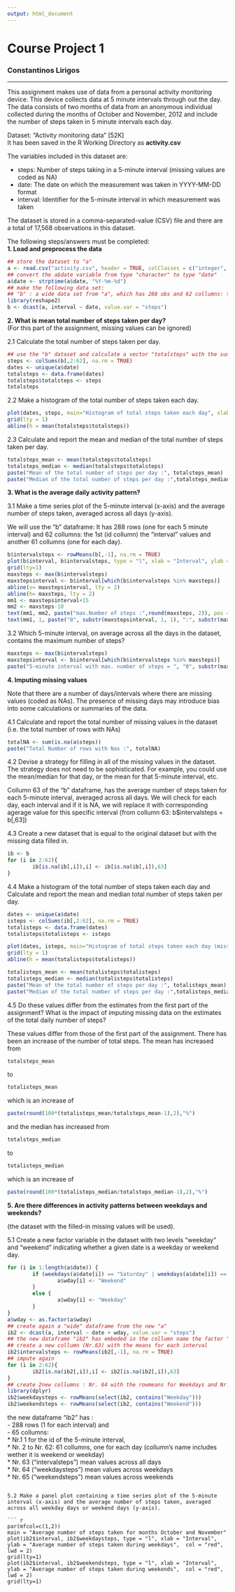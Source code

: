 ```yaml
---
output: html_document
---
```

# Course Project 1  
### Constantinos Lirigos  

---------------------------------------------

This assignment makes use of data from a personal activity monitoring device. This device collects data at 5 minute intervals through out the day. The data consists of two months of data from an anonymous individual collected during the months of October and November, 2012 and include the number of steps taken in 5 minute intervals each day.  

Dataset: "Activity monitoring data" [52K]  
It has been saved in the R Working Directory as **activity.csv**

The variables included in this dataset are:

- steps: Number of steps taking in a 5-minute interval (missing values are coded as NA)  
- date: The date on which the measurement was taken in YYYY-MM-DD format
- interval: Identifier for the 5-minute interval in which measurement was taken  

The dataset is stored in a comma-separated-value (CSV) file and there are a total of 17,568 observations in this dataset. 

The following steps/answers must be completed:  
**1. Load and preprocess the data**  

``` r
## store the dataset to "a"
a <- read.csv("activity.csv", header = TRUE, colClasses = c("integer", "character", "integer" ))
## convert the a$date variable from type "character" to type "date"
a$date <- strptime(a$date, "%Y-%m-%d")
## make the following data set:
## "b" : a wide data set from "a", which has 288 obs and 62 collumns: the 1st (id collumn) the "interval" values and another 61 collumns (one for each day) the "steps" values
library(reshape2)
b <- dcast(a, interval ~ date, value.var = "steps")

```

**2. What is mean total number of steps taken per day?**  
(For this part of the assignment, missing values can be ignored)  

2.1 Calculate the total number of steps taken per day.
``` r
## use the "b" dataset and calculate a vector "totalsteps" with the sums of all collumns (collumns 2:62)
steps <- colSums(b[,2:62], na.rm = TRUE)
dates <- unique(a$date)
totalsteps <- data.frame(dates)
totalsteps$totalsteps <- steps
totalsteps
```
2.2 Make a histogram of the total number of steps taken each day.
```r
plot(dates, steps, main="Histogram of total steps taken each day", xlab="Date (October to November 2012)", ylab="Steps per Day", type="h", lwd=4, col="red")
grid(lty = 1)
abline(h = mean(totalsteps$totalsteps))
```


2.3 Calculate and report the mean and median of the total number of steps taken per day.
```r
totalsteps_mean <- mean(totalsteps$totalsteps)
totalsteps_median <- median(totalsteps$totalsteps)
paste("Mean of the total number of steps per day :", totalsteps_mean)
paste("Median of the total number of steps per day :",totalsteps_median)
```

**3. What is the average daily activity pattern?**  

3.1 Make a time series plot of the 5-minute interval (x-axis) and the average number of steps taken, averaged across all days (y-axis).   

We will use the "b" dataframe: It has 288 rows (one for each 5 minute interval) and 62 collumns: the 1st (id collumn) the "interval" values and another 61 collumns (one for each day).

``` r
b$intervalsteps <- rowMeans(b[,-1], na.rm = TRUE)
plot(b$interval, b$intervalsteps, type = "l", xlab = "Interval", ylab = "Average number of steps taken", main = "Average number of steps taken for months October and November", col = "red", lwd = 2)
grid(lty=1)
maxsteps <- max(b$intervalsteps)
maxstepsinterval <- b$interval[which(b$intervalsteps %in% maxsteps)]
abline(v= maxstepsinterval, lty = 2)
abline(h= maxsteps, lty = 2)
mm1 <- maxstepsinterval+15
mm2 <- maxsteps-10
text(mm1, mm2, paste("max.Number of steps :",round(maxsteps, 2)), pos = 4)
text(mm1, 1, paste("0", substr(maxstepsinterval, 1, 1), ":", substr(maxstepsinterval, 2, 3), sep = ""))
```

3.2 Which 5-minute interval, on average across all the days in the dataset, contains the maximum number of steps?  

```r
maxsteps <- max(b$intervalsteps)
maxstepsinterval <- b$interval[which(b$intervalsteps %in% maxsteps)]
paste("5-minute interval with max. number of steps = ", "0", substr(maxstepsinterval, 1, 1), ":", substr(maxstepsinterval, 2, 3), sep = "")
```



**4. Imputing missing values**  

Note that there are a number of days/intervals where there are missing values (coded as NAs). The presence of missing days may introduce bias into some calculations or summaries of the data.  

4.1 Calculate and report the total number of missing values in the dataset (i.e. the total number of rows with NAs)
```r
totalNA <- sum(is.na(a$steps))
paste("Total Number of rows with Nas :", totalNA)
```

4.2 Devise a strategy for filling in all of the missing values in the dataset. The strategy does not need to be sophisticated. For example, you could use the mean/median for that day, or the mean for that 5-minute interval, etc.  

Collumn 63 of the "b" dataframe, has the average number of steps taken for each 5-minute interval, averaged across all days. We will check for each day, each interval and if it is NA, we will replace it with corresponding agerage value for this specific interval (from collumn 63: b$intervalsteps = b[,63])

4.3 Create a new dataset that is equal to the original dataset but with the missing data filled in.  

```r
ib <- b
for (i in 2:62){
        ib[is.na(ib[,i]),i] <- ib[is.na(ib[,i]),63]
}
```

4.4 Make a histogram of the total number of steps taken each day and Calculate and report the mean and median total number of steps taken per day.  

```r
dates <- unique(a$date)
isteps <- colSums(ib[,2:62], na.rm = TRUE)
totalisteps <- data.frame(dates)
totalisteps$totalisteps <- isteps

plot(dates, isteps, main="Histogram of total steps taken each day (missing values: filled in)", xlab="Date (October to November 2012)", ylab="Steps per Day", type="h", lwd=4, col="blue")
grid(lty = 1)
abline(h = mean(totalisteps$totalisteps))
```

```r
totalisteps_mean <- mean(totalisteps$totalisteps)
totalisteps_median <- median(totalisteps$totalisteps)
paste("Mean of the total number of steps per day :", totalisteps_mean)
paste("Median of the total number of steps per day :",totalisteps_median)
```

4.5 Do these values differ from the estimates from the first part of the assignment? What is the impact of imputing missing data on the estimates of the total daily number of steps?  

These values differ from those of the first part of the assignment.
There has been an increase of the number of total steps.
The mean has increased from 
```r
totalsteps_mean
```
to
```r
totalisteps_mean
```
which is an increase of
```r
paste(round(100*(totalisteps_mean/totalsteps_mean-1),2),"%")
```

and the median has increased from
```r
totalsteps_median
```
to
```r
totalisteps_median
```
which is an increase of
```r
paste(round(100*(totalisteps_median/totalsteps_median-1),2),"%")
```



**5. Are there differences in activity patterns between weekdays and weekends?**  

(the dataset with the filled-in missing values will be used).

5.1 Create a new factor variable in the dataset with two levels "weekday" and "weekend" indicating whether a given date is a weekday or weekend day.  

```r
for (i in 1:length(a$date)) {
        if (weekdays(a$date[i]) == "Saturday" | weekdays(a$date[i]) == "Sunday") {
                a$wday[i] <- "Weekend"
        }
        else {
                a$wday[i] <- "Weekday" 
        }        
}
a$wday <- as.factor(a$wday)
## create again a "wide" dataframe from the new "a"
ib2 <- dcast(a, interval ~ date + wday, value.var = "steps")
## the new dataframe "ib2" has embeded in the collumn name the factor "Weekend/Weekday"
## create a new collumn (Nr.63) with the means for each interval
ib2$intervalsteps <- rowMeans(ib2[,-1], na.rm = TRUE)
## impute again
for (i in 2:62){
        ib2[is.na(ib2[,i]),i] <- ib2[is.na(ib2[,i]),63]
}
## create 2new collumns : Nr. 64 with the rowmeans for Weekdays and Nr. 65 with the rowmeans for Weekends
library(dplyr)
ib2$weekdaysteps <- rowMeans(select(ib2, contains("Weekday")))
ib2$weekendsteps <- rowMeans(select(ib2, contains("Weekend")))
```

the new dataframe "ib2" has :  
- 288 rows (1 for each interval) and  
- 65 collumns:   
* Nr.1 1 for the id of the 5-minute interval,   
* Nr. 2 to Nr. 62: 61 collumns, one for each day (collumn's name includes wether it is weekend or weekday)  
* Nr. 63 ("intervalsteps") mean values across all days  
* Nr. 64 ("weekdaysteps") mean values across weekdays  
* Nr. 65 ("weekendsteps") mean values across weekends  

```

5.2 Make a panel plot containing a time series plot of the 5-minute interval (x-axis) and the average number of steps taken, averaged across all weekday days or weekend days (y-axis). 

``` r
par(mfcol=c(1,2))
main = "Average number of steps taken for months October and November"
plot(ib2$interval, ib2$weekdaysteps, type = "l", xlab = "Interval", ylab = "Average number of steps taken during weekdays",  col = "red", lwd = 2)
grid(lty=1)
plot(ib2$interval, ib2$weekendsteps, type = "l", xlab = "Interval", ylab = "Average number of steps taken during weekends",  col = "red", lwd = 2)
grid(lty=1)


```



